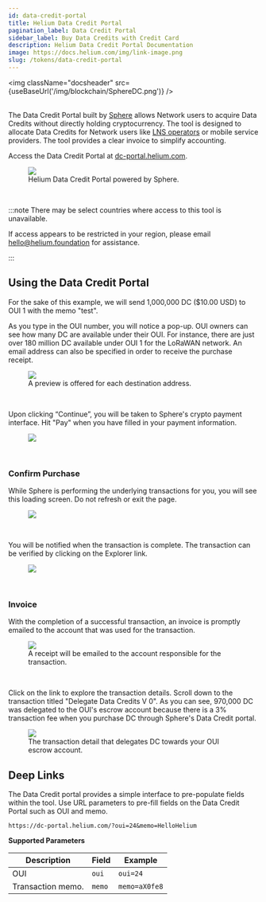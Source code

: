 ```yaml
---
id: data-credit-portal
title: Helium Data Credit Portal
pagination_label: Data Credit Portal
sidebar_label: Buy Data Credits with Credit Card
description: Helium Data Credit Portal Documentation
image: https://docs.helium.com/img/link-image.png
slug: /tokens/data-credit-portal
---
```



<img className="docsheader" src={useBaseUrl('/img/blockchain/SphereDC.png')} />
<br />
<br />

The Data Credit Portal built by [Sphere][sphere] allows Network users to acquire Data Credits
without directly holding cryptocurrency. The tool is designed to allocate Data Credits for Network
users like [LNS operators][open-lns] or mobile service providers. The tool provides a clear invoice
to simplify accounting.

Access the Data Credit Portal at [dc-portal.helium.com][dc-portal].

<figure className="screensnippet-wrapper">
  <img
    src={useBaseUrl('/img/dcportal/dcportal-main-new.png')}
    style={{ maxHeight: '450px' }}
    className="add-shadow add-shadow-margin add-border-radius"
  />
  <figcaption>Helium Data Credit Portal powered by Sphere.</figcaption>
</figure>
<br />

:::note There may be select countries where access to this tool is unavailable.

If access appears to be restricted in your region, please email
[hello@helium.foundation][mailto-foundation] for assistance.

:::

## Using the Data Credit Portal

For the sake of this example, we will send 1,000,000 DC ($10.00 USD) to OUI 1 with the memo "test".

As you type in the OUI number, you will notice a pop-up. OUI owners can see how many DC are
available under their OUI. For instance, there are just over 180 million DC available under OUI 1
for the LoRaWAN network. An email address can also be specified in order to receive the purchase
receipt.

<figure className="screensnippet-wrapper">
  <img
    src={useBaseUrl('/img/dcportal/ouipreview-new.png')}
    style={{ maxHeight: '225px' }}
    className="add-shadow add-shadow-margin add-border-radius"
  />
  <figcaption>A preview is offered for each destination address.</figcaption>
</figure>
<br />

Upon clicking “Continue”, you will be taken to Sphere's crypto payment interface. Hit "Pay" when you
have filled in your payment information.

<figure className="screensnippet-wrapper">
  <img
    src={useBaseUrl('/img/dcportal/link-onramp-new.png')}
    style={{ maxHeight: '450px' }}
    className="add-shadow add-shadow-margin add-border-radius"
  />
</figure>
<br />

### Confirm Purchase

While Sphere is performing the underlying transactions for you, you will see this loading screen. Do
not refresh or exit the page.

<figure className="screensnippet-wrapper">
  <img
    src={useBaseUrl('/img/dcportal/loading.png')}
    style={{ maxHeight: '450px' }}
    className="add-shadow add-shadow-margin add-border-radius"
  />
</figure>
<br />

You will be notified when the transaction is complete. The transaction can be verified by clicking
on the Explorer link.

<figure className="screensnippet-wrapper">
  <img
    src={useBaseUrl('/img/dcportal/purchase-confirmed.png')}
    style={{ maxHeight: '450px' }}
    className="add-shadow add-shadow-margin add-border-radius"
  />
</figure>
<br />

### Invoice

With the completion of a successful transaction, an invoice is promptly emailed to the account that
was used for the transaction.

<figure className="screensnippet-wrapper">
  <img
    src={useBaseUrl('/img/dcportal/invoice-new.png')}
    style={{ maxHeight: '300px' }}
    className="add-shadow add-shadow-margin add-border-radius"
  />
  <figcaption>A receipt will be emailed to the account responsible for the transaction.</figcaption>
</figure>
<br />

Click on the link to explore the transaction details. Scroll down to the transaction titled
"Delegate Data Credits V 0". As you can see, 970,000 DC was delegated to the OUI's escrow account
because there is a 3% transaction fee when you purchase DC through Sphere's Data Credit portal.

<figure className="screensnippet-wrapper">
  <img
    src={useBaseUrl('/img/dcportal/txn.png')}
    style={{ maxHeight: '300px' }}
    className="add-shadow add-shadow-margin add-border-radius"
  />
  <figcaption>The transaction detail that delegates DC towards your OUI escrow account.</figcaption>
</figure>

## Deep Links

The Data Credit portal provides a simple interface to pre-populate fields within the tool. Use URL
parameters to pre-fill fields on the Data Credit Portal such as OUI and memo.

```
https://dc-portal.helium.com/?oui=24&memo=HelloHelium
```

**Supported Parameters**

| Description       | Field  | Example       |
| ----------------- | ------ | ------------- |
| OUI               | `oui`  | `oui=24`      |
| Transaction memo. | `memo` | `memo=aX0fe8` |

[sphere]: https://spherepay.co
[open-lns]: /iot/lorawan-network-servers
[dc-portal]: https://dc-portal.helium.com
[payment-method]: #payment-method
[mailto-foundation]: mailto:hello@helium.foundation

